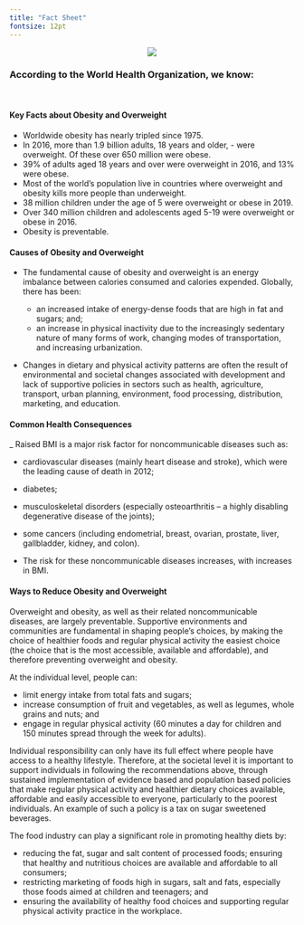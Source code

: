 ```yaml
---
title: "Fact Sheet"
fontsize: 12pt
---
```


<center>
![](images/WHO.png)
</center>

### **According to the World Health Organization, we know:**

<br>

#### **Key Facts about Obesity and Overweight**
- Worldwide obesity has nearly tripled since 1975.
- In 2016, more than 1.9 billion adults, 18 years and older,  - were overweight. Of these over 650 million were obese.
- 39% of adults aged 18 years and over were overweight in 2016, and 13% were obese.
- Most of the world's population live in countries where overweight and obesity kills more people than underweight.
- 38 million children under the age of 5 were overweight or obese in 2019.
- Over 340 million children and adolescents aged 5-19 were overweight or obese in 2016.
- Obesity is preventable.


#### **Causes of Obesity and Overweight**

- The fundamental cause of obesity and overweight is an energy imbalance between calories consumed and calories expended. Globally, there has been:

  - an increased intake of energy-dense foods that are high in fat and sugars; and;
  - an increase in physical inactivity due to the increasingly sedentary nature of many forms of work, changing modes of transportation, and increasing urbanization.

- Changes in dietary and physical activity patterns are often the result of environmental and societal changes associated with development and lack of supportive policies in sectors such as health, agriculture, transport, urban planning, environment, food processing, distribution, marketing, and education.

#### **Common Health Consequences**

_ Raised BMI is a major risk factor for noncommunicable diseases such as:

  - cardiovascular diseases (mainly heart disease and stroke), which were the leading cause of death in 2012;
  - diabetes;
  - musculoskeletal disorders (especially osteoarthritis – a highly disabling degenerative disease of the joints);
  - some cancers (including endometrial, breast, ovarian, prostate, liver, gallbladder, kidney, and colon).

- The risk for these noncommunicable diseases increases, with increases in BMI.

#### **Ways to Reduce Obesity and Overweight**

Overweight and obesity, as well as their related noncommunicable diseases, are largely preventable. Supportive environments and communities are fundamental in shaping people’s choices, by making the choice of healthier foods and regular physical activity the easiest choice (the choice that is the most accessible, available and affordable), and therefore preventing overweight and obesity.

At the individual level, people can:

- limit energy intake from total fats and sugars;
- increase consumption of fruit and vegetables, as well as legumes, whole grains and nuts; and
- engage in regular physical activity (60 minutes a day for children and 150 minutes spread through the week for adults).

Individual responsibility can only have its full effect where people have access to a healthy lifestyle. Therefore, at the societal level it is important to support individuals in following the recommendations above, through sustained implementation of evidence based and population based policies that make regular physical activity and healthier dietary choices available, affordable and easily accessible to everyone, particularly to the poorest individuals. An example of such a policy is a tax on sugar sweetened beverages.

The food industry can play a significant role in promoting healthy diets by:

- reducing the fat, sugar and salt content of processed foods;
ensuring that healthy and nutritious choices are available and affordable to all consumers;
- restricting marketing of foods high in sugars, salt and fats, especially those foods aimed at children and teenagers; and
- ensuring the availability of healthy food choices and supporting regular physical activity practice in the workplace.



